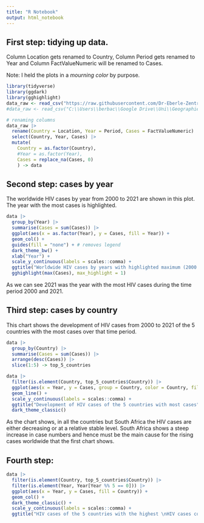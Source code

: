 ```yaml
---
title: "R Notebook"
output: html_notebook
---
```


## First step: tidying up data.

Column Location gets renamed to Country, Column Period gets renamed to Year and Column FactValueNumeric will be renamed to Cases. 

Note: I held the plots in a *mourning color* by purpose.

```r
library(tidyverse)
library(ggdark)
library(gghighlight)
data_raw <- read_csv("https://raw.githubusercontent.com/Dr-Eberle-Zentrum/Advanced-data-processing-with-R/main/Projects/jan-boethling/Data_Project_Jan.csv")
#data_raw <- read_csv("C:\\Users\\berbac\\Google Drive\\Uni\\Geographie\\R2 - Advanced R\\Project\\Advanced-data-processing-with-R\\Projects\\jan-boethling\\Data_Project_Jan.csv")

# renaming columns
data_raw |>
  rename(Country = Location, Year = Period, Cases = FactValueNumeric) |>
  select(Country, Year, Cases) |>
  mutate(
    Country = as.factor(Country),
    #Year = as.factor(Year),
    Cases = replace_na(Cases, 0) 
    ) -> data

```

## Second step: cases by year

The worldwide HIV cases by year from 2000 to 2021 are shown in this plot. The year with the most cases is highlighted.

```r

data |>
  group_by(Year) |>
  summarise(Cases = sum(Cases)) |>
  ggplot(aes(x = as.factor(Year), y = Cases, fill = Year)) +
  geom_col() +
  guides(fill = "none") + # removes legend
  dark_theme_bw() +
  xlab("Year") +
  scale_y_continuous(labels = scales::comma) +
  ggtitle("Worldwide HIV cases by years with highlighted maximum (2000 - 2021)") +
  gghighlight(max(Cases), max_highlight = 1)

```

As we can see 2021 was the year with the most HIV cases during the time period 2000 and 2021.

## Third step: cases by country

This chart shows the development of HIV cases from 2000 to 2021 of the 5 countries with the most cases over that time period.

```r

data |>
  group_by(Country) |>
  summarise(Cases = sum(Cases)) |>
  arrange(desc(Cases)) |>
  slice(1:5) -> top_5_countries

data |>
  filter(is.element(Country, top_5_countries$Country)) |> 
  ggplot(aes(x = Year, y = Cases, group = Country, color = Country, fill = Country)) + 
  geom_line() +
  scale_y_continuous(labels = scales::comma) +
  ggtitle("Development of HIV cases of the 5 countries with most cases") +
  dark_theme_classic()

```

As the chart shows, in all the countries but South Africa the HIV cases are either decreasing or at a relative stable level. South Africa shows a steep increase in case numbers and hence must be the main cause for the rising cases worldwide that the first chart shows.

## Fourth step:

```r

data |>
  filter(is.element(Country, top_5_countries$Country)) |>
  filter(is.element(Year, Year[Year %% 5 == 0])) |>
  ggplot(aes(x = Year, y = Cases, fill = Country)) +
  geom_col() +
  dark_theme_classic() +
  scale_y_continuous(labels = scales::comma) +
  ggtitle("HIV cases of the 5 countries with the highest \nHIV cases count worldwide in a 5 year interval")

```
